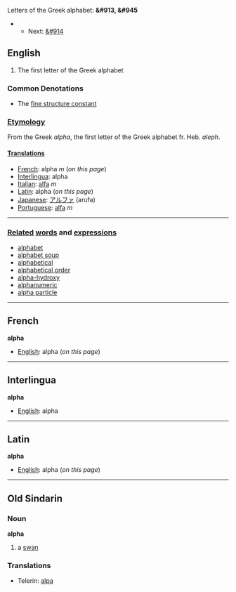Letters of the Greek alphabet: '''&#913, &#945'''
**Next: [[beta|&#914]]

==English==

#The first letter of the Greek alphabet


===Common Denotations===
* The [[fine structure constant]]

===[[Etymology]]===

From the Greek ''alpha'', the first letter of the Greek alphabet fr. Heb. ''aleph''.

====[[Translations]]====

*[[French]]: alpha ''m'' (''on this page'')
*[[Interlingua]]: alpha
*[[Italian]]: [[alfa]] ''m''
*[[Latin]]: alpha (''on this page'')
*[[Japanese]]: [[アルファ]] (arufa)
*[[Portuguese]]: [[alfa]] ''m''

----

===[[Related]] [[word]]s and [[expression]]s===
*[[alphabet]]
*[[alphabet soup]]
*[[alphabetical]]
*[[alphabetical order]]
*[[alpha-hydroxy]]
*[[alphanumeric]]
*[[alpha particle]]

----

==French==
'''alpha'''

*[[English]]: alpha (''on this page'')

----

==Interlingua==
'''alpha'''

*[[English]]: alpha

----

==Latin==
'''alpha'''

*[[English]]: alpha (''on this page'')
----
==Old Sindarin==
===Noun===
'''alpha'''

#a [[swan]]
===Translations===
*Telerin: [[alpa]]